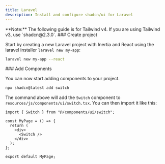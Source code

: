```yaml
---
title: Laravel
description: Install and configure shadcn/ui for Laravel
---
```


<Callout type="info">
  **Note:** The following guide is for Tailwind v4. If you are using Tailwind
  v3, use `shadcn@2.3.0`.
</Callout>

<Steps>

<Step>
### Create project

Start by creating a new Laravel project with Inertia and React using the laravel installer `laravel new my-app`:

```bash
laravel new my-app --react
```

</Step>

<Step>
### Add Components

You can now start adding components to your project.

```bash
npx shadcn@latest add switch
```

The command above will add the `Switch` component to `resources/js/components/ui/switch.tsx`. You can then import it like this:

```tsx {1,6} showLineNumbers
import { Switch } from "@/components/ui/switch";

const MyPage = () => {
  return (
    <div>
      <Switch />
    </div>
  );
};

export default MyPage;
```

</Step>

</Steps>
